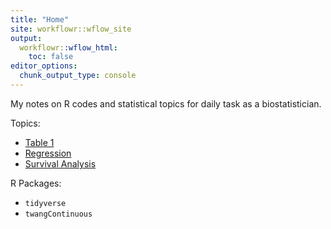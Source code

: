```yaml
---
title: "Home"
site: workflowr::wflow_site
output:
  workflowr::wflow_html:
    toc: false
editor_options:
  chunk_output_type: console
---
```


My notes on R codes and statistical topics for daily task as a biostatistician.

Topics: 

* [Table 1](table1.html)
* [Regression](regression.html)
* [Survival Analysis](survival.html)

R Packages: 

* `tidyverse`
* `twangContinuous`
